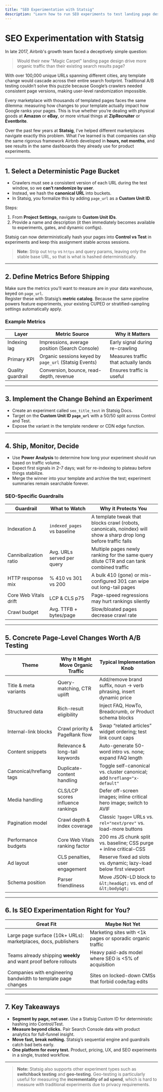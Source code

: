 ```yaml
---
title: "SEO Experimentation with Statsig"
description: "Learn how to run SEO experiments to test landing page designs and optimize organic traffic performance."
---
```

# SEO Experimentation with Statsig

In late 2017, Airbnb's growth team faced a deceptively simple question:  

> Would their new "Magic Carpet" landing page design drive more organic traffic than their existing search results page?  

With over 100,000 unique URLs spanning different cities, any template change would cascade across their entire search footprint. Traditional A/B testing couldn’t solve this puzzle because Google’s crawlers needed consistent page versions, making user-level randomization impossible.  

Every marketplace with thousands of templated pages faces the same dilemma: measuring how changes to your template actually impact how Google ranks your pages. This is true whether you’re dealing with physical goods at **Amazon** or **eBay**, or more virtual things at **ZipRecruiter** or **Eventbrite**.  

Over the past few years at **Statsig**, I’ve helped different marketplaces navigate exactly this problem. What I’ve learned is that companies can ship the same rigorous framework Airbnb developed in **hours, not months**, and see results in the same dashboards they already use for product experiments.  

---

## 1. Select a Deterministic Page Bucket

- Crawlers must see a consistent version of each URL during the test window, so we **can’t randomize by user**.  
- Instead, we hash the **canonical URL** into buckets.  
- In Statsig, you formalize this by adding `page_url` as a **Custom Unit ID**.  

Steps:
1. From **Project Settings**, navigate to **Custom Unit IDs**.  
2. Provide a name and description (it then immediately becomes available to experiments, gates, and dynamic configs).  

Statsig can now deterministically hash your pages into **Control vs Test** in experiments and keep this assignment stable across sessions.  

> **Note:** Strip out `http` vs `https` and query params, leaving only the stable base URL, so that is what is hashed deterministically.  

---

## 2. Define Metrics Before Shipping

Make sure the metrics you’ll want to measure are in your data warehouse, keyed on `page_url`.  
Register these with Statsig’s **metric catalog**. Because the same pipeline powers feature experiments, your existing CUPED or stratified-sampling settings automatically apply.  

### Example Metrics

| Layer            | Metric Source                                   | Why it Matters                                  |
|------------------|--------------------------------------------------|-------------------------------------------------|
| Indexing lag     | Impressions, average position (Search Console)   | Early signal during re-crawling                 |
| Primary KPI      | Organic sessions keyed by `page_url` (Statsig Events) | Measures traffic that actually lands            |
| Quality guardrail| Conversion, bounce, read-depth, revenue          | Ensures traffic is useful                       |

---

## 3. Implement the Change Behind an Experiment

- Create an experiment called `seo_title_test` in Statsig Docs.  
- Target on the **Custom Unit ID `page_url`** with a 50/50 split across Control and Test.  
- Expose the variant in the template renderer or CDN edge function.  

---

## 4. Ship, Monitor, Decide

- Use **Power Analysis** to determine how long your experiment should run based on traffic volume.  
- Expect first signals in 2–7 days; wait for re-indexing to plateau before things stabilize.  
- Merge the winner into your template and archive the test; experiment summaries remain searchable forever.  

### SEO-Specific Guardrails

| Guardrail            | What to Watch                 | Why it Protects You |
|----------------------|-------------------------------|---------------------|
| Indexation Δ         | `indexed_pages` vs baseline   | A template tweak that blocks crawl (robots, canonicals, noindex) will show a sharp drop long before traffic falls |
| Cannibalization ratio| Avg. URLs served per query    | Multiple pages newly ranking for the same query dilute CTR and can tank combined traffic |
| HTTP response mix    | % 410 vs 301 vs 200           | A bulk 410 (gone) or mis-configured 301 can wipe out long-tail pages |
| Core Web Vitals drift| LCP & CLS p75                 | Page-speed regressions may hurt rankings silently |
| Crawl budget         | Avg. TTFB + bytes/page        | Slow/bloated pages decrease crawl rate |

---

## 5. Concrete Page-Level Changes Worth A/B Testing

| Theme                 | Why It Might Move Organic Traffic | Typical Implementation Knob |
|-----------------------|-----------------------------------|-----------------------------|
| Title & meta variants | Query-matching, CTR uplift        | Add/remove brand suffix, noun → verb phrasing, insert dynamic price |
| Structured data       | Rich-result eligibility           | Inject FAQ, HowTo, Breadcrumb, or Product schema blocks |
| Internal-link blocks  | Crawl priority & PageRank flow    | Swap “related articles” widget ordering; test link count caps |
| Content snippets      | Relevance & long-tail keywords    | Auto-generate 50-word intro vs. none; expand FAQ length |
| Canonical/hreflang tags | Duplicate-content handling      | Toggle self-canonical vs. cluster canonical; add `hreflang="x-default"` |
| Media handling        | CLS/LCP scores influence rankings | Defer off-screen images; inline critical hero image; switch to AVIF |
| Pagination model      | Crawl depth & index coverage      | Classic `?page=` URLs vs. `rel="next/prev"` vs. load-more buttons |
| Performance budgets   | Core Web Vitals ranking factor    | 200 ms JS chunk split vs. baseline; CSS purge + inline critical-CSS |
| Ad layout             | CLS penalties, user engagement    | Reserve fixed ad slots vs. dynamic; lazy-load below first viewport |
| Schema position       | Parser friendliness               | Move JSON-LD block to `&lt;head&gt;` vs. end of `&lt;body&gt;` |

---

## 6. Is SEO Experimentation Right for You?

| Great Fit                                                                 | Maybe Not Yet                                                |
|---------------------------------------------------------------------------|--------------------------------------------------------------|
| Large page surface (10k+ URLs): marketplaces, docs, publishers            | Marketing sites with &lt;1k pages or sporadic organic traffic |
| Teams already shipping **weekly** and want proof before rollouts          | Heavy paid-ads model where SEO is &lt;5% of acquisition       |
| Companies with engineering bandwidth to template page changes             | Sites on locked-down CMSs that forbid code/tag edits         |

---

## 7. Key Takeaways

- **Segment by page, not user.** Use a Statsig Custom ID for deterministic hashing into Control/Test.  
- **Measure beyond clicks.** Pair Search Console data with product analytics for full-funnel insight.  
- **Move fast, break nothing.** Statsig’s sequential engine and guardrails catch bad bets early.  
- **One platform for every test.** Product, pricing, UX, and SEO experiments in a single, trusted workflow.  

---

> **Note:** Statsig also supports other experiment types such as **switchback testing** and **geo-testing**. Geo-testing is particularly useful for measuring the **incrementality of ad spend**, which is hard to measure with traditional experiments due to privacy requirements.
